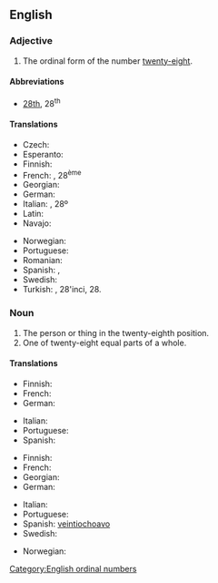 ==English==
{{ordinalbox|en|27th|28th|29th|twenty-seventh|twenty-ninth|card=twenty-eight}}

===Adjective===
{{en-adj|-}}

# The ordinal form of the number [[twenty-eight]].

====Abbreviations====
* [[28th]], 28<sup>th</sup>

====Translations====
{{trans-top|ordinal form of twenty-eight}}
* Czech: {{t|cs|dvacátý osmý}}
* Esperanto: {{t|eo|dudek-oka}}
* Finnish: {{t|fi|kahdeskymmeneskahdeksas}}
* French: {{t+|fr|vingt-huitième}}, 28<sup>ème</sup>
* Georgian: {{t|ka|ოცდამერვე}}
* German: {{t|de|achtundzwanzigste}}
* Italian: {{t+|it|ventottesimo}}, 28º
* Latin: {{t|la|duodetricesimus}}
* Navajo: {{t|nv|naadįįtseebíí góneʼ}}
{{trans-mid}}
* Norwegian: {{t|no|tjueåttende}}
* Portuguese: {{t|pt|vigésimo oitavo}}
* Romanian: {{t|ro|douăzeci și optulea}}
* Spanish: {{t|es|vigésimo octavo}}, {{t+|es|vigesimoctavo}}
* Swedish: {{t+|sv|tjugoåttonde}}
* Turkish: {{t|tr|yirmi sekizinci}}, 28'inci, 28.
{{trans-bottom}}

===Noun===
{{en-noun}}

# The person or thing in the twenty-eighth position.
# One of twenty-eight equal parts of a whole.

====Translations====
{{trans-top|person or thing in the twenty-eighth position}}
* Finnish: {{t|fi|kahdeskymmeneskahdeksas}}
* French: {{t+|fr|vingt-huitième|m|f}}
* German: {{t|de|achtundzwanzigste}}
{{trans-mid}}
* Italian: {{t+|it|ventottesimo|m}}
* Portuguese: {{t|pt|vigésimo oitavo}}
* Spanish: {{t|es|vigésimo octavo}}
{{trans-bottom}}

{{trans-top|one of twenty-eight equal parts of a whole}}
* Finnish: {{t|fi|kahdeskymmeneskahdeksasosa}}
* French: {{t+|fr|vingt-huitième|m}}
* Georgian: {{t|ka|ოცდამერვედი}}
* German: {{t|de|achtundzwanzigste}}
{{trans-mid}}
* Italian: {{t+|it|ventottesimo|m}}
* Portuguese: {{t|pt|vinte e oito avos}}
* Spanish: [[veintiochoavo]]
* Swedish: {{t|sv|tjugoåttondel}}
{{trans-bottom}}

{{checktrans-top}}
* Norwegian: {{t-check|no|tjueåttendedel}}
{{trans-mid}}
{{trans-bottom}}

[[Category:English ordinal numbers]]